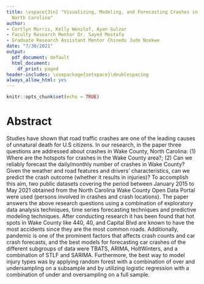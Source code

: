 ```yaml
---
title: \vspace{3in} "Visualizing, Modeling, and Forecasting Crashes in Wake County,
  North Carolina"
author:
- Cortlyn Morris, Kelly Wenzlof, Ayan Gulzar
- Faculty Research Mentor Dr. Sayed Mostafa 
- Graduate Research Assistant Mentor Chinedu Jude Nzekwe
date: "7/30/2021"
output:
  pdf_document: default
  html_document:
    df_print: paged
header-includes: \usepackage{setspace}\doublespacing
always_allow_html: yes
---
```


```r
knitr::opts_chunk$set(echo = TRUE)
```

\newpage

# Abstract

Studies have shown that road traffic crashes are one of the leading causes of unnatural death for U.S citizens. In our research, in the paper three questions are addressed about crashes in Wake County, North Carolina: (1) Where are the hotspots for crashes in the Wake County area?; (2) Can we reliably forecast the daily/monthly number of crashes in Wake County? Given the weather and road features and drivers’ characteristics, can we predict the crash outcome (whether it results in injuries)? To accomplish this aim, two public datasets covering the period between January 2015 to May 2021 obtained from the North Carolina Wake County Open Data Portal were used (persons involved in crashes and crash locations). The paper answers the above research questions using a combination of exploratory data analysis techniques, time series forecasting techniques and predictive modeling techniques. After conducting research it has been found that hot spots in Wake County like 440, 40, and Capital Blvd are known to have the most accidents since they are the most common roads. Additionally, pandemic is one of the prominent factors that affects crash counts and car crash forecasts, and the best models for forecasting car crashes of the different subgroups of data were TBATS, ARIMA, HoltWinters, and a combination of STLF and SARIMA. Furthermore, the best way to model injury types was by applying random forest with a combination of over and undersampling on a subsample and by utilizing logistic regression with a combination of under and oversampling on a full sample.  
